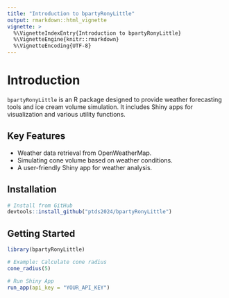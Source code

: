 ```yaml
---
title: "Introduction to bpartyRonyLittle"
output: rmarkdown::html_vignette
vignette: >
  %\VignetteIndexEntry{Introduction to bpartyRonyLittle}
  %\VignetteEngine{knitr::rmarkdown}
  %\VignetteEncoding{UTF-8}
---
```


# Introduction

`bpartyRonyLittle` is an R package designed to provide weather forecasting tools and ice cream volume simulation. It includes Shiny apps for visualization and various utility functions.

## Key Features

- Weather data retrieval from OpenWeatherMap.
- Simulating cone volume based on weather conditions.
- A user-friendly Shiny app for weather analysis.

## Installation

```r
# Install from GitHub
devtools::install_github("ptds2024/bpartyRonyLittle")
```

## Getting Started

```r
library(bpartyRonyLittle)

# Example: Calculate cone radius
cone_radius(5)

# Run Shiny App
run_app(api_key = "YOUR_API_KEY")
```
